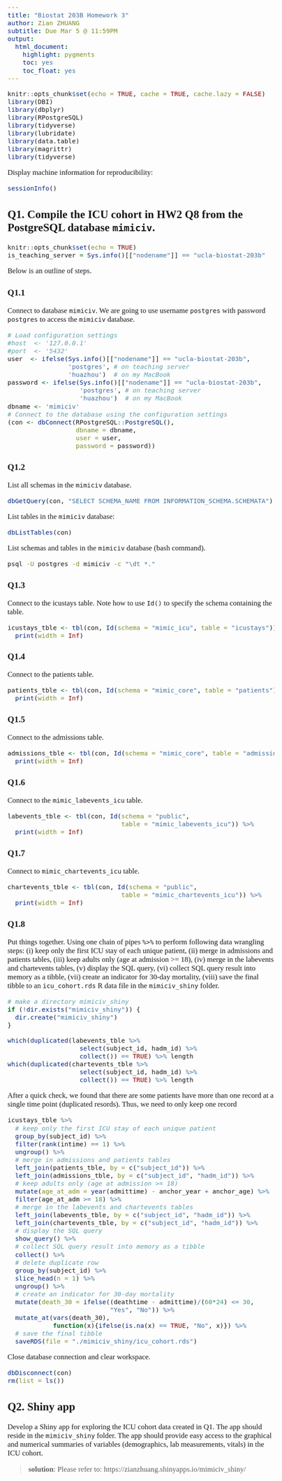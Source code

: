 ```yaml
---
title: "Biostat 203B Homework 3"
author: Zian ZHUANG
subtitle: Due Mar 5 @ 11:59PM
output:
  html_document:
    highlight: pygments
    toc: yes
    toc_float: yes
---
```


<!-- Setup -->
<style type="text/css">
body{ /* Normal  */
      font-size: 17px;
      font-family: "Times New Roman";
  }
h1,h2,h3,h4,h5,h6{
  font-family: "Times New Roman";
}
</style>
```r
knitr::opts_chunk$set(echo = TRUE, cache = TRUE, cache.lazy = FALSE)
library(DBI)
library(dbplyr)
library(RPostgreSQL)
library(tidyverse)
library(lubridate)
library(data.table)
library(magrittr)
library(tidyverse)
```
<!-- Begin writing -->

Display machine information for reproducibility:
```r
sessionInfo()
```

## Q1. Compile the ICU cohort in HW2 Q8 from the PostgreSQL database `mimiciv`. 
```r
knitr::opts_chunk$set(echo = TRUE)
is_teaching_server = Sys.info()[["nodename"]] == "ucla-biostat-203b"
```

Below is an outline of steps.

### Q1.1 
Connect to database `mimiciv`. We are going to use username `postgres` with password `postgres` to access the `mimiciv` database.
```r
# Load configuration settings
#host  <- '127.0.0.1'
#port  <- '5432'
user  <- ifelse(Sys.info()[["nodename"]] == "ucla-biostat-203b", 
                'postgres', # on teaching server
                'huazhou')  # on my MacBook
password <- ifelse(Sys.info()[["nodename"]] == "ucla-biostat-203b",
                   'postgres', # on teaching server
                   'huazhou')  # on my MacBook   
dbname <- 'mimiciv'
# Connect to the database using the configuration settings
(con <- dbConnect(RPostgreSQL::PostgreSQL(), 
                  dbname = dbname, 
                  user = user, 
                  password = password))
```

### Q1.2
List all schemas in the `mimiciv` database.
```r
dbGetQuery(con, "SELECT SCHEMA_NAME FROM INFORMATION_SCHEMA.SCHEMATA")
```

List tables in the `mimiciv` database:
```r
dbListTables(con)
```

List schemas and tables in the `mimiciv` database (bash command).
```bash
psql -U postgres -d mimiciv -c "\dt *."
```

### Q1.3
Connect to the icustays table. Note how to use `Id()` to specify the schema containing the table.
```r
icustays_tble <- tbl(con, Id(schema = "mimic_icu", table = "icustays")) %>%
  print(width = Inf)
```

### Q1.4
Connect to the patients table.
```r
patients_tble <- tbl(con, Id(schema = "mimic_core", table = "patients")) %>%
  print(width = Inf)
```

### Q1.5
Connect to the admissions table.
```r
admissions_tble <- tbl(con, Id(schema = "mimic_core", table = "admissions")) %>%
  print(width = Inf)
```

### Q1.6
Connect to the `mimic_labevents_icu` table.
```r
labevents_tble <- tbl(con, Id(schema = "public", 
                              table = "mimic_labevents_icu")) %>%
  print(width = Inf)
```

### Q1.7
Connect to `mimic_chartevents_icu` table.
```r
chartevents_tble <- tbl(con, Id(schema = "public", 
                              table = "mimic_chartevents_icu")) %>%
  print(width = Inf)
```

### Q1.8
Put things together. Using one chain of pipes `%>%` to perform following data wrangling steps: (i) keep only the first ICU stay of each unique patient, (ii) merge in admissions and patients tables, (iii) keep adults only (age at admission >= 18), (iv) merge in the labevents and chartevents tables, (v) display the SQL query, (vi) collect SQL query result into memory as a tibble, (vii) create an indicator for 30-day mortality, (viii) save the final tibble to an `icu_cohort.rds` R data file in the `mimiciv_shiny` folder.

```r
# make a directory mimiciv_shiny
if (!dir.exists("mimiciv_shiny")) {
  dir.create("mimiciv_shiny")
} 
```

```r
which(duplicated(labevents_tble %>% 
                   select(subject_id, hadm_id) %>% 
                   collect()) == TRUE) %>% length
which(duplicated(chartevents_tble %>% 
                   select(subject_id, hadm_id) %>% 
                   collect()) == TRUE) %>% length
```
After a quick check, we found that there are some patients have more than one record at a single time point (duplicated resords). Thus, we need to only keep one record

```r
icustays_tble %>%
  # keep only the first ICU stay of each unique patient
  group_by(subject_id) %>% 
  filter(rank(intime) == 1) %>% 
  ungroup() %>% 
  # merge in admissions and patients tables
  left_join(patients_tble, by = c("subject_id")) %>%
  left_join(admissions_tble, by = c("subject_id", "hadm_id")) %>%
  # keep adults only (age at admission >= 18)
  mutate(age_at_adm = year(admittime) - anchor_year + anchor_age) %>%
  filter(age_at_adm >= 18) %>%
  # merge in the labevents and chartevents tables
  left_join(labevents_tble, by = c("subject_id", "hadm_id")) %>%
  left_join(chartevents_tble, by = c("subject_id", "hadm_id")) %>%
  # display the SQL query
  show_query() %>%
  # collect SQL query result into memory as a tibble
  collect() %>% 
  # delete duplicate row
  group_by(subject_id) %>%
  slice_head(n = 1) %>%
  ungroup() %>% 
  # create an indicator for 30-day mortality
  mutate(death_30 = ifelse((deathtime - admittime)/(60*24) <= 30,
                           "Yes", "No")) %>%
  mutate_at(vars(death_30), 
            function(x){ifelse(is.na(x) == TRUE, "No", x)}) %>%
  # save the final tibble
  saveRDS(file = "./mimiciv_shiny/icu_cohort.rds")
```

Close database connection and clear workspace.
```r
dbDisconnect(con)
rm(list = ls())
```

## Q2. Shiny app

Develop a Shiny app for exploring the ICU cohort data created in Q1. The app should reside in the `mimiciv_shiny` folder. The app should provide easy access to the graphical and numerical summaries of variables (demographics, lab measurements, vitals) in the ICU cohort.

> **solution**: 
Please refer to: https://zianzhuang.shinyapps.io/mimiciv_shiny/

<div class="tocify-extend-page" data-unique="tocify-extend-page" style="height: 0;"></div>